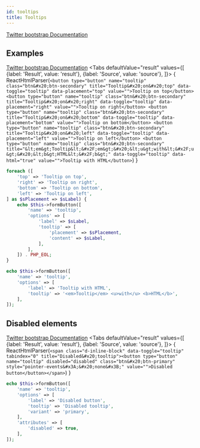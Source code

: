 ```yaml
---
id: tooltips
title: Tooltips
---
```



[Twitter bootstrap Documentation](https://getbootstrap.com/docs/4.5/components/tooltips/)
## Examples
[Twitter bootstrap Documentation](https://getbootstrap.com/docs/4.5/components/tooltips/#examples)
<Tabs
    defaultValue="result"
    values={[
      {label: 'Result', value: 'result'},
      {label: 'Source', value: 'source'},
    ]}>
<TabItem value="result">{ ReactHtmlParser(`<button type="button" name="tooltip" class="btn&#x20;btn-secondary" title="Tooltip&#x20;on&#x20;top" data-toggle="tooltip" data-placement="top" value="">Tooltip on top</button>
<button type="button" name="tooltip" class="btn&#x20;btn-secondary" title="Tooltip&#x20;on&#x20;right" data-toggle="tooltip" data-placement="right" value="">Tooltip on right</button>
<button type="button" name="tooltip" class="btn&#x20;btn-secondary" title="Tooltip&#x20;on&#x20;bottom" data-toggle="tooltip" data-placement="bottom" value="">Tooltip on bottom</button>
<button type="button" name="tooltip" class="btn&#x20;btn-secondary" title="Tooltip&#x20;on&#x20;left" data-toggle="tooltip" data-placement="left" value="">Tooltip on left</button>
<button type="button" name="tooltip" class="btn&#x20;btn-secondary" title="&lt;em&gt;Tooltip&lt;&#x2F;em&gt;&#x20;&lt;u&gt;with&lt;&#x2F;u&gt;&#x20;&lt;b&gt;HTML&lt;&#x2F;b&gt;" data-toggle="tooltip" data-html="true" value="">Tooltip with HTML</button>`) }</TabItem>
<TabItem value="source">

```php
foreach ([
    'top' => 'Tooltip on top',
    'right' => 'Tooltip on right',
    'bottom' => 'Tooltip on bottom',
    'left' => 'Tooltip on left',
] as $sPlacement => $sLabel) {
    echo $this->formButton([
        'name' => 'tooltip',
        'options' => [
            'label' => $sLabel,
            'tooltip' => [
                'placement' => $sPlacement,
                'content' => $sLabel,
            ],
        ],
    ]) . PHP_EOL;
}

echo $this->formButton([
    'name' => 'tooltip',
    'options' => [
        'label' => 'Tooltip with HTML',
        'tooltip' => '<em>Tooltip</em> <u>with</u> <b>HTML</b>',
    ],
]);
```

</TabItem>
</Tabs>

## Disabled elements
[Twitter bootstrap Documentation](https://getbootstrap.com/docs/4.5/components/tooltips/#disabled-elements)
<Tabs
    defaultValue="result"
    values={[
      {label: 'Result', value: 'result'},
      {label: 'Source', value: 'source'},
    ]}>
<TabItem value="result">{ ReactHtmlParser(`<span class="d-inline-block" data-toggle="tooltip" tabindex="0" title="Disabled&#x20;tooltip"><button type="button" name="tooltip" disabled="disabled" class="btn&#x20;btn-primary" style="pointer-events&#x3A;&#x20;none&#x3B;" value="">Disabled button</button></span>`) }</TabItem>
<TabItem value="source">

```php
echo $this->formButton([
    'name' => 'tooltip',
    'options' => [
        'label' => 'Disabled button',
        'tooltip' => 'Disabled tooltip',
        'variant' => 'primary',
    ],
    'attributes' => [
        'disabled' => true,
    ],
]);
```

</TabItem>
</Tabs>

